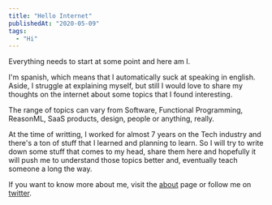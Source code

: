 ```yaml
---
title: "Hello Internet"
publishedAt: "2020-05-09"
tags:
  - "Hi"
---
```


Everything needs to start at some point and here am I.

I'm spanish, which means that I automatically suck at speaking in english. Aside, I struggle at explaining myself, but still I would love to share my thoughts on the internet about some topics that I found interesting.

The range of topics can vary from Software, Functional Programming, ReasonML, SaaS products, design, people or anything, really.

At the time of writting, I worked for almost 7 years on the Tech industry and there's a ton of stuff that I learned and planning to learn. So I will try to write down some stuff that comes to my head, share them here and hopefully it will push me to understand those topics better and, eventually teach someone a long the way.

If you want to know more about me, visit the [about](/about) page or follow me on [twitter](https://twitter.com/davesnx).
